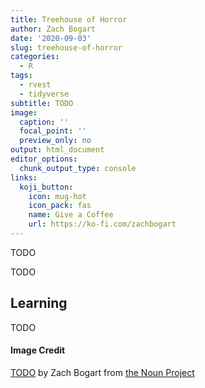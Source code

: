 ```yaml
---
title: Treehouse of Horror
author: Zach Bogart
date: '2020-09-03'
slug: treehouse-of-horror
categories:
  - R
tags:
  - rvest
  - tidyverse
subtitle: TODO
image:
  caption: ''
  focal_point: ''
  preview_only: no
output: html_document
editor_options:
  chunk_output_type: console
links:
  koji_button:
    icon: mug-hot
    icon_pack: fas
    name: Give a Coffee
    url: https://ko-fi.com/zachbogart
---
```


<!--Starting Blurb-->
TODO

<!--Put actual work here-->

TODO


<!--Section on Learning (general notes that came up)-->
## Learning
TODO

<!--Noun Image Credit-->
#### Image Credit
[TODO](TODO) by Zach Bogart from [the Noun Project](https://thenounproject.com/)
